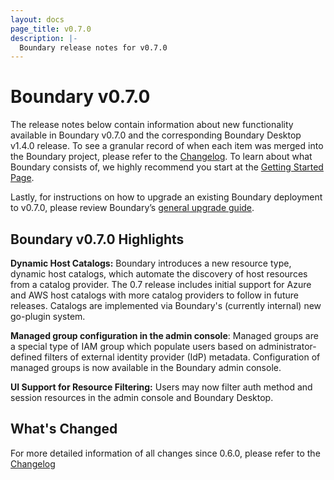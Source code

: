 ```yaml
---
layout: docs
page_title: v0.7.0
description: |-
  Boundary release notes for v0.7.0
---
```


# Boundary v0.7.0

The release notes below contain information about new functionality available in Boundary v0.7.0 and the corresponding Boundary Desktop v1.4.0 release.
To see a granular record of when each item was merged into the Boundary project, please refer to the [Changelog](https://github.com/hashicorp/boundary/blob/main/CHANGELOG.md).
To learn about what Boundary consists of, we highly recommend you start at the [Getting Started Page](/boundary/docs/getting-started).

Lastly, for instructions on how to upgrade an existing Boundary deployment to v0.7.0, please review Boundary’s [general upgrade guide](/boundary/tutorials/oss-configuration/upgrade-version).

## Boundary v0.7.0 Highlights

**Dynamic Host Catalogs:** Boundary introduces a new resource type, dynamic host catalogs, which automate the discovery of host resources from a catalog provider. The 0.7 release includes
initial support for Azure and AWS host catalogs with more catalog providers to follow in future releases. Catalogs are implemented via Boundary's (currently internal) new go-plugin system.

**Managed group configuration in the admin console**: Managed groups are a special type of IAM group which populate users based on administrator-defined filters of external identity provider (IdP) metadata.
Configuration of managed groups is now available in the Boundary admin console.

**UI Support for Resource Filtering:** Users may now filter auth method and session resources in the admin console and Boundary Desktop.

## What's Changed

For more detailed information of all changes since 0.6.0, please refer to the [Changelog](https://github.com/hashicorp/boundary/blob/main/CHANGELOG.md)
